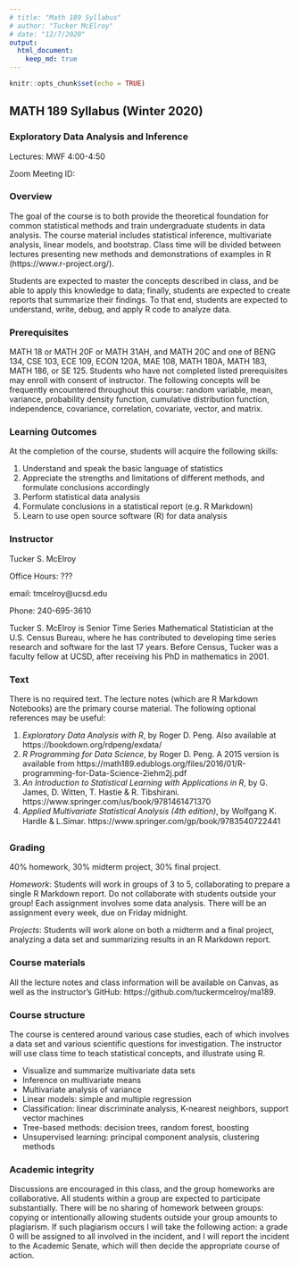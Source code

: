 ```yaml
---
# title: "Math 189 Syllabus"
# author: "Tucker McElroy"
# date: "12/7/2020"
output: 
  html_document:
    keep_md: true
---
```

```r
knitr::opts_chunk$set(echo = TRUE)
```
 
## **MATH 189 Syllabus (Winter 2020)**

### **Exploratory Data Analysis and Inference** 
Lectures: MWF 4:00-4:50

Zoom Meeting ID: 

<!-- ### Course Catalog Description -->
<!-- An introduction to various quantitative methods and statistical techniques for analyzing data—in particular big data. Quick review of probability continuing to topics of how to process, analyze, and visualize data using statistical language R. Further topics include basic inference, sampling, hypothesis testing, bootstrap methods, and regression and diagnostics. Offers conceptual explanation of techniques, along with opportunities to examine, implement, and practice them in real and simulated data. -->

### Overview
The goal of the course is to both provide the theoretical foundation for common statistical methods and train undergraduate students in data analysis. The course material includes statistical inference, multivariate analysis, linear models, and bootstrap. Class time will be divided between lectures presenting new methods and demonstrations of examples in R (https://www.r-project.org/).

Students are expected to master the concepts described in class, and be able to apply this knowledge to data; finally, students are expected to create reports that summarize their findings. To that end, students are expected to understand, write, debug, and apply R code to analyze data.
 
### Prerequisites
MATH 18 or MATH 20F or MATH 31AH, and MATH 20C and one of BENG 134, CSE 103, ECE 109, ECON 120A, MAE 108, MATH 180A, MATH 183, MATH 186, or SE 125. Students who have not completed listed prerequisites may enroll with consent of instructor. The following concepts will be frequently encountered throughout this course: random variable, mean, variance, probability density function, cumulative distribution function, independence, covariance, correlation, covariate, vector, and matrix. 

### Learning Outcomes
At the completion of the course, students will acquire the following skills:

1. Understand and speak the basic language of statistics
2. Appreciate the strengths and limitations of different methods, and formulate conclusions accordingly
3. Perform statistical data analysis 
4. Formulate conclusions in a statistical report (e.g. R Markdown)
5. Learn to use open source software (R) for data analysis

### Instructor
 Tucker S. McElroy
 
 Office Hours: ???
 
 email:  tmcelroy@ucsd.edu
 
 Phone: 240-695-3610
 
 Tucker S. McElroy is Senior Time Series Mathematical Statistician at the U.S. Census Bureau, where he has contributed to developing time series research and software for the last 17 years. Before Census, Tucker was a faculty fellow at UCSD, after receiving his PhD in mathematics in 2001. 

### Text
There is no required text.  The lecture notes (which are R Markdown Notebooks) are the primary course material. The following optional references may be useful:

1. *Exploratory Data Analysis with R*, by Roger D. Peng.  Also available at https://bookdown.org/rdpeng/exdata/
2. *R Programming for Data Science*, by Roger D. Peng.  A 2015 version is available from
https://math189.edublogs.org/files/2016/01/R-programming-for-Data-Science-2iehm2j.pdf
3. *An Introduction to Statistical Learning with Applications in R*, by G. James, D. Witten, T.
Hastie & R. Tibshirani. https://www.springer.com/us/book/9781461471370
4. *Applied Multivariate Statistical Analysis (4th edition)*, by Wolfgang K. Hardle & L.Simar.
https://www.springer.com/gp/book/9783540722441
 
### Grading
40% homework, 30% midterm project, 30% final project.

*Homework*: Students will work in groups of 3 to 5, collaborating to prepare a single R Markdown report. Do not collaborate with students outside your group! Each assignment involves some data analysis. There will be an assignment every week, due on Friday midnight.

*Projects*: Students will work alone on both a midterm and a final project, analyzing a data set and summarizing results in an R Markdown report.

### Course materials
All the lecture notes and class information will be available on Canvas, as well as the instructor's GitHub: https://github.com/tuckermcelroy/ma189.  

<!-- We will be using Piazza for forum-type discussions throughout the quarter. All posts will be anonymous to the student users but not the TAs and the instructor. -->
 
### Course structure
The course is centered around various case studies, each of which involves a data set and various scientific questions for investigation. The instructor will use class time to teach statistical concepts, and illustrate using R.

- Visualize and summarize multivariate data sets
- Inference on multivariate means
- Multivariate analysis of variance
- Linear models: simple and multiple regression
- Classification: linear discriminate analysis, K-nearest neighbors, support vector machines
- Tree-based methods: decision trees, random forest, boosting
- Unsupervised learning: principal component analysis, clustering methods

<!-- 1. Case Study 1 Concepts: mean, variance, kurtosis, quantile-quantile plots, normal approximations -->
<!-- 2. Case study 2 Concepts: survey methodology, simple random and stratified sampling, confidence intervals, bootstrap, finite sample population, confidence intervals, classification tree -->
<!-- 3. Case study 3 Concepts: poisson process, estimation and testing, goodness of fit test, two-sample testing, information, asymptotic variance -->
<!-- 4. Case study 4 Concepts: regression, longitudinal data, prediction, confidence intervals, testing -->

### Academic integrity
Discussions are encouraged in this class, and the group homeworks are collaborative. All students within a group are expected to participate substantially. There will be no sharing of homework between groups: copying or intentionally allowing students outside your group amounts to plagiarism. If such plagiarism occurs I will take the following action: a grade 0 will be assigned to all involved in the incident, and I will report the incident to the Academic Senate, which will then decide the appropriate course of action. 